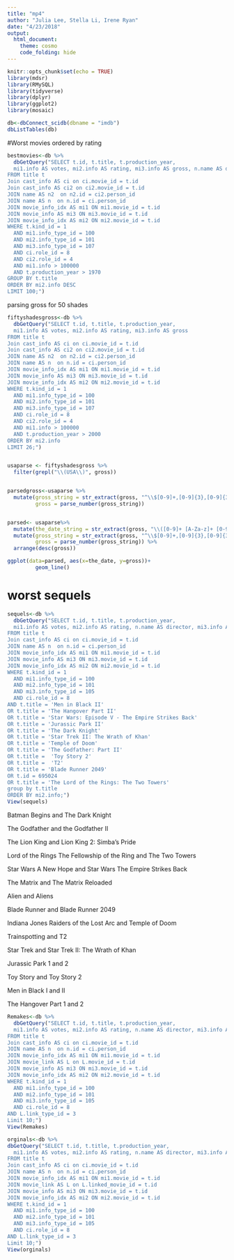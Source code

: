```yaml
---
title: "mp4"
author: "Julia Lee, Stella Li, Irene Ryan"
date: "4/23/2018"
output: 
  html_document:
    theme: cosmo 
    code_folding: hide
---
```


```r
knitr::opts_chunk$set(echo = TRUE)
library(mdsr)
library(RMySQL)
library(tidyverse)
library(dplyr)
library(ggplot2)
library(mosaic)
```


```r
db<-dbConnect_scidb(dbname = "imdb")
dbListTables(db)
```

#Worst movies ordered by rating

```r
bestmovies<-db %>%
  dbGetQuery("SELECT t.id, t.title, t.production_year, 
  mi1.info AS votes, mi2.info AS rating, mi3.info AS gross, n.name AS director, n2.name AS writer 
FROM title t
Join cast_info AS ci on ci.movie_id = t.id
Join cast_info AS ci2 on ci2.movie_id = t.id
JOIN name AS n2  on n2.id = ci2.person_id
JOIN name AS n  on n.id = ci.person_id
JOIN movie_info_idx AS mi1 ON mi1.movie_id = t.id
JOIN movie_info AS mi3 ON mi3.movie_id = t.id
JOIN movie_info_idx AS mi2 ON mi2.movie_id = t.id
WHERE t.kind_id = 1
  AND mi1.info_type_id = 100
  AND mi2.info_type_id = 101
  AND mi3.info_type_id = 107
  AND ci.role_id = 8
  AND ci2.role_id = 4 
  AND mi1.info > 100000
  AND t.production_year > 1970
GROUP BY t.title
ORDER BY mi2.info DESC
LIMIT 100;")

```

parsing gross for 50 shades

```r
fiftyshadesgross<-db %>%
  dbGetQuery("SELECT t.id, t.title, t.production_year, 
  mi1.info AS votes, mi2.info AS rating, mi3.info AS gross
FROM title t
Join cast_info AS ci on ci.movie_id = t.id
Join cast_info AS ci2 on ci2.movie_id = t.id
JOIN name AS n2  on n2.id = ci2.person_id
JOIN name AS n  on n.id = ci.person_id
JOIN movie_info_idx AS mi1 ON mi1.movie_id = t.id
JOIN movie_info AS mi3 ON mi3.movie_id = t.id
JOIN movie_info_idx AS mi2 ON mi2.movie_id = t.id
WHERE t.kind_id = 1
  AND mi1.info_type_id = 100
  AND mi2.info_type_id = 101
  AND mi3.info_type_id = 107
  AND ci.role_id = 8
  AND ci2.role_id = 4 
  AND mi1.info > 100000
  AND t.production_year > 2000
ORDER BY mi2.info
LIMIT 26;")


usaparse <- fiftyshadesgross %>%
  filter(grepl("\\(USA\\)", gross))


parsedgross<-usaparse %>%
  mutate(gross_string = str_extract(gross, "^\\$[0-9]+,[0-9]{3},[0-9]{3}"),
         gross = parse_number(gross_string))


parsed<- usaparse%>%
  mutate(the_date_string = str_extract(gross, "\\([0-9]+ [A-Za-z]+ [0-9]{4}\\)"), the_date = parse_datetime(the_date_string, format = "(%d %B %Y)")) %>%
  mutate(gross_string = str_extract(gross, "^\\$[0-9]+,[0-9]{3},[0-9]{3}"),
         gross = parse_number(gross_string)) %>%
  arrange(desc(gross))

ggplot(data=parsed, aes(x=the_date, y=gross))+
         geom_line()
```

# worst sequels

```r
sequels<-db %>%
  dbGetQuery("SELECT t.id, t.title, t.production_year, 
  mi1.info AS votes, mi2.info AS rating, n.name AS director, mi3.info AS Budget 
FROM title t
Join cast_info AS ci on ci.movie_id = t.id
JOIN name AS n  on n.id = ci.person_id
JOIN movie_info_idx AS mi1 ON mi1.movie_id = t.id
JOIN movie_info AS mi3 ON mi3.movie_id = t.id
JOIN movie_info_idx AS mi2 ON mi2.movie_id = t.id
WHERE t.kind_id = 1
  AND mi1.info_type_id = 100
  AND mi2.info_type_id = 101
  AND mi3.info_type_id = 105
  AND ci.role_id = 8
AND t.title = 'Men in Black II'
OR t.title = 'The Hangover Part II'
OR t.title = 'Star Wars: Episode V - The Empire Strikes Back'
OR t.title = 'Jurassic Park II'
OR t.title = 'The Dark Knight'
OR t.title = 'Star Trek II: The Wrath of Khan'
OR t.title = 'Temple of Doom'
OR t.title = 'The Godfather: Part II'
OR t.title =  'Toy Story 2'
OR t.title =  'T2'
OR t.title = 'Blade Runner 2049'
OR t.id = 695024
OR t.title = 'The Lord of the Rings: The Two Towers'
group by t.title
ORDER BY mi2.info;")
View(sequels)
```

Batman Begins and The Dark Knight

The Godfather and the Godfather II

The Lion King and Lion King 2: Simba's Pride

Lord of the Rings The Fellowship of the Ring and The Two Towers

Star Wars A New Hope and Star Wars The Empire Strikes Back

The Matrix and The Matrix Reloaded

Alien and Aliens

Blade Runner and Blade Runner 2049

Indiana Jones Raiders of the Lost Arc and Temple of Doom

Trainspotting and T2

Star Trek and Star Trek II: The Wrath of Khan

Jurassic Park 1 and 2

Toy Story and Toy Story 2

Men in Black I and II

The Hangover Part 1 and 2



```r
Remakes<-db %>%
  dbGetQuery("SELECT t.id, t.title, t.production_year, 
  mi1.info AS votes, mi2.info AS rating, n.name AS director, mi3.info AS Budget 
FROM title t
Join cast_info AS ci on ci.movie_id = t.id
JOIN name AS n  on n.id = ci.person_id
JOIN movie_info_idx AS mi1 ON mi1.movie_id = t.id
JOIN movie_link AS L on L.movie_id = t.id
JOIN movie_info AS mi3 ON mi3.movie_id = t.id
JOIN movie_info_idx AS mi2 ON mi2.movie_id = t.id
WHERE t.kind_id = 1
  AND mi1.info_type_id = 100
  AND mi2.info_type_id = 101
  AND mi3.info_type_id = 105
  AND ci.role_id = 8
AND L.link_type_id = 3
Limit 10;") 
View(Remakes)
```

```r
orginals<-db %>%
dbGetQuery("SELECT t.id, t.title, t.production_year, 
  mi1.info AS votes, mi2.info AS rating, n.name AS director, mi3.info AS Budget 
FROM title t
Join cast_info AS ci on ci.movie_id = t.id
JOIN name AS n  on n.id = ci.person_id
JOIN movie_info_idx AS mi1 ON mi1.movie_id = t.id
JOIN movie_link AS L on L.linked_movie_id = t.id
JOIN movie_info AS mi3 ON mi3.movie_id = t.id
JOIN movie_info_idx AS mi2 ON mi2.movie_id = t.id
WHERE t.kind_id = 1
  AND mi1.info_type_id = 100
  AND mi2.info_type_id = 101
  AND mi3.info_type_id = 105
  AND ci.role_id = 8
AND L.link_type_id = 3
Limit 10;") 
View(orginals)

```





